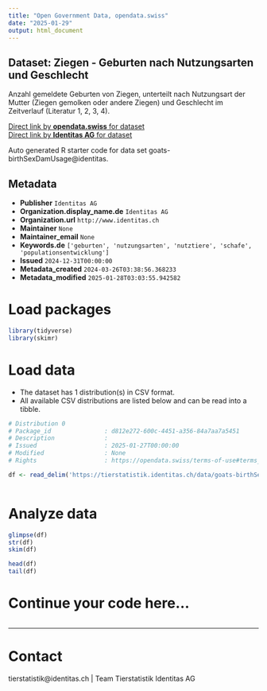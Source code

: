 ```yaml
---
title: "Open Government Data, opendata.swiss"
date: "2025-01-29"
output: html_document
---
```


## Dataset: Ziegen - Geburten nach Nutzungsarten und Geschlecht

Anzahl gemeldete Geburten von Ziegen, unterteilt nach Nutzungsart der Mutter (Ziegen gemolken oder andere Ziegen) und Geschlecht im Zeitverlauf (Literatur 1, 2, 3, 4).

[Direct link by **opendata.swiss** for dataset](https://opendata.swiss/de/dataset/ziegen-geburten-nach-nutzungsarten-und-geschlecht)<br>
[Direct link by **Identitas AG** for dataset](https://tierstatistik.identitas.ch/)

Auto generated R starter code for data set goats-birthSexDamUsage@identitas.

## Metadata

- **Publisher** `Identitas AG`
- **Organization.display_name.de** `Identitas AG`
- **Organization.url** `http://www.identitas.ch`
- **Maintainer** `None`
- **Maintainer_email** `None`
- **Keywords.de** `['geburten', 'nutzungsarten', 'nutztiere', 'schafe', 'populationsentwicklung']`
- **Issued** `2024-12-31T00:00:00`
- **Metadata_created** `2024-03-26T03:38:56.368233`
- **Metadata_modified** `2025-01-28T03:03:55.942582`


# Load packages

```r

library(tidyverse)
library(skimr)

```

# Load data

-   The dataset has 1 distribution(s) in CSV format.
-   All available CSV distributions are listed below and can be read into a tibble.

```r

# Distribution 0
# Package_id               : d812e272-600c-4451-a356-84a7aa7a5451
# Description              : 
# Issued                   : 2025-01-27T00:00:00
# Modified                 : None
# Rights                   : https://opendata.swiss/terms-of-use#terms_by

df <- read_delim('https://tierstatistik.identitas.ch/data/goats-birthSexDamUsage.csv')



```

# Analyze data

```r

glimpse(df)
str(df)
skim(df)

head(df)
tail(df)

```

# Continue your code here...

```r

```

------------------------------------------------------------------------

# Contact

tierstatistik@identitas.ch | Team Tierstatistik Identitas AG

